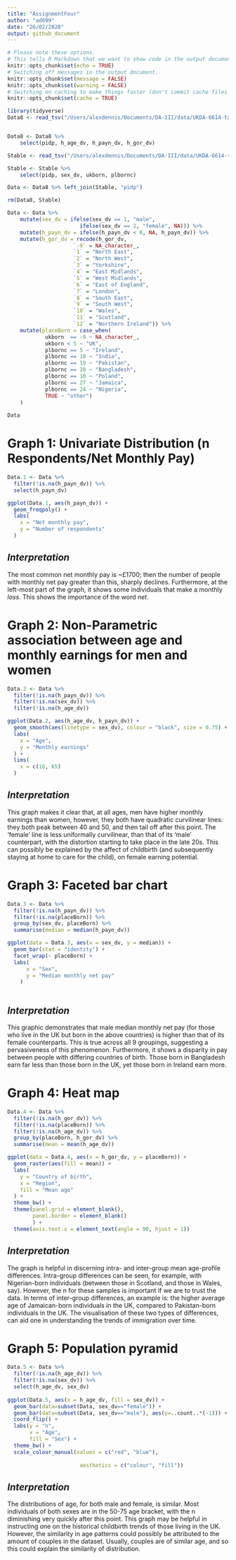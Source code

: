 ```yaml
---
title: "AssignmentFour"
author: "ad699"
date: "26/02/2020"
output: github_document
---
```


```r
# Please note these options.
# This tells R Markdown that we want to show code in the output document.
knitr::opts_chunk$set(echo = TRUE)
# Switching off messages in the output document. 
knitr::opts_chunk$set(message = FALSE)
knitr::opts_chunk$set(warning = FALSE)
# Switching on caching to make things faster (don't commit cache files on Github).
knitr::opts_chunk$set(cache = TRUE)
```

```r

library(tidyverse)
Data8 <- read_tsv("/Users/alexdennis/Documents/DA-III/data/UKDA-6614-tab/tab/ukhls_w8/h_indresp.tab")


Data8 <- Data8 %>%
    select(pidp, h_age_dv, h_payn_dv, h_gor_dv)

Stable <- read_tsv("/Users/alexdennis/Documents/DA-III/data/UKDA-6614-tab/tab/ukhls_wx/xwavedat.tab")

Stable <- Stable %>%
    select(pidp, sex_dv, ukborn, plbornc)

Data <- Data8 %>% left_join(Stable, "pidp")

rm(Data8, Stable)

Data <- Data %>%
    mutate(sex_dv = ifelse(sex_dv == 1, "male",
                       ifelse(sex_dv == 2, "female", NA))) %>%
    mutate(h_payn_dv = ifelse(h_payn_dv < 0, NA, h_payn_dv)) %>%
    mutate(h_gor_dv = recode(h_gor_dv,
                     `-9` = NA_character_,
                     `1` = "North East",
                     `2` = "North West",
                     `3` = "Yorkshire",
                     `4` = "East Midlands",
                     `5` = "West Midlands",
                     `6` = "East of England",
                     `7` = "London",
                     `8` = "South East",
                     `9` = "South West",
                     `10` = "Wales",
                     `11` = "Scotland",
                     `12` = "Northern Ireland")) %>%
    mutate(placeBorn = case_when(
            ukborn  == -9 ~ NA_character_,
            ukborn < 5 ~ "UK",
            plbornc == 5 ~ "Ireland",
            plbornc == 18 ~ "India",
            plbornc == 19 ~ "Pakistan",
            plbornc == 20 ~ "Bangladesh",
            plbornc == 10 ~ "Poland",
            plbornc == 27 ~ "Jamaica",
            plbornc == 24 ~ "Nigeria",
            TRUE ~ "other")
    )
  
Data 

```

# Graph 1: Univariate Distribution (n Respondents/Net Monthly Pay)

```r

Data.1 <- Data %>%
  filter(!is.na(h_payn_dv)) %>%
  select(h_payn_dv)

ggplot(Data.1, aes(h_payn_dv)) +
  geom_freqpoly() +
  labs(
    x = "Net monthly pay",
    y = "Number of respondents"
  )


```

## *Interpretation* 
The most common net monthly pay is ~£1700; then the number of people with monthly net pay greater than this, sharply declines. Furthermore, at the left-most part of the graph, it shows some individuals that make a monthly *loss*. This shows the importance of the word *net*. 

#
# Graph 2: Non-Parametric association between age and monthly earnings for men and women

```r

Data.2 <- Data %>%
  filter(!is.na(h_payn_dv)) %>%
  filter(!is.na(sex_dv)) %>%
  filter(!is.na(h_age_dv))

ggplot(Data.2, aes(h_age_dv, h_payn_dv)) + 
  geom_smooth(aes(linetype = sex_dv), colour = "black", size = 0.75) +
  labs(
    x = "Age",
    y = "Monthly earnings"
  ) +
  lims(
    x = c(16, 65)
  )

```

## *Interpretation* 
This graph makes it clear that, at all ages, men have higher monthly earnings than women, however, they both have quadratic curvilinear lines: they both peak between 40 and 50, and then tail off after this point. The 'female' line is less uniformally curvilinear, than that of its 'male' counterpart, with the distortion starting to take place in the late 20s. This can possibly be explained by the affect of childbirth (and subsequently staying at home to care for the child), on female earning potential.

#
# Graph 3: Faceted bar chart

```r

Data.3 <- Data %>%
  filter(!is.na(h_payn_dv)) %>%
  filter(!is.na(placeBorn)) %>%
  group_by(sex_dv, placeBorn) %>%
  summarise(median = median(h_payn_dv))

ggplot(data = Data.3, aes(x = sex_dv, y = median)) +
  geom_bar(stat = "identity") +
  facet_wrap(~ placeBorn) +
  labs(
      x = "Sex",
      y = "Median monthly net pay"
    )
  
```

## *Interpretation* 
This graphic demonstrates that male median monthly net pay (for those who live in the UK but born in the above countries) is higher than that of its female counterparts. This is true across all 9 groupings, suggesting a pervasiveness of this phenomenon. Furthermore, it shows a disparity in pay between people with differing countries of birth. Those born in Bangladesh earn far less than those born in the UK, yet those born in Ireland earn more. 

#
# Graph 4: Heat map
```r

Data.4 <- Data %>%
  filter(!is.na(h_gor_dv)) %>%
  filter(!is.na(placeBorn)) %>%
  filter(!is.na(h_age_dv)) %>%
  group_by(placeBorn, h_gor_dv) %>%
  summarise(mean = mean(h_age_dv))

ggplot(data = Data.4, aes(x = h_gor_dv, y = placeBorn)) +
  geom_raster(aes(fill = mean)) +
  labs(
    y = "Country of birth", 
    x = "Region", 
    fill = "Mean age"
  ) +
  theme_bw() +
  theme(panel.grid = element_blank(),
        panel.border = element_blank()
        ) +
  theme(axis.text.x = element_text(angle = 90, hjust = 1))


```

## *Interpretation* 
The graph is helpful in discerning intra- and inter-group mean age-profile differences. Intra-group differences can be seen, for example, with Nigerian-born individuals (between those in Scotland, and those in Wales, say). However, the n for these samples is important if we are to trust the data. In terms of inter-group differences, an example is: the higher average age of Jamaican-born individuals in the UK, compared to Pakistan-born individuals in the UK. 
The visualisation of these two types of differences, can aid one in understanding the trends of immigration over time. 

#
# Graph 5: Population pyramid

```r

Data.5 <- Data %>%
  filter(!is.na(h_age_dv)) %>%
  filter(!is.na(sex_dv)) %>%
  select(h_age_dv, sex_dv)
 
ggplot(Data.5, aes(x = h_age_dv, fill = sex_dv)) +
  geom_bar(data=subset(Data, sex_dv=="female")) + 
  geom_bar(data=subset(Data, sex_dv=="male"), aes(y=..count..*(-1))) +
  coord_flip() +
  labs(y = "n",
       x = "Age",
       fill = "Sex") +
  theme_bw() +
  scale_colour_manual(values = c("red", "blue"),
                       
                       aesthetics = c("colour", "fill"))

```

## *Interpretation* 
The distributions of age, for both male and female, is similar. Most individuals of both sexes are in the 50-75 age bracket, with the n diminishing very quickly after this point. This graph may be helpful in instructing one on the historical childbirth trends of those living in the UK. However, the similarity in age patterns could possibly be attributed to the amount of couples in the dataset. Usually, couples are of similar age, and so this could explain the similarity of distribution. 
